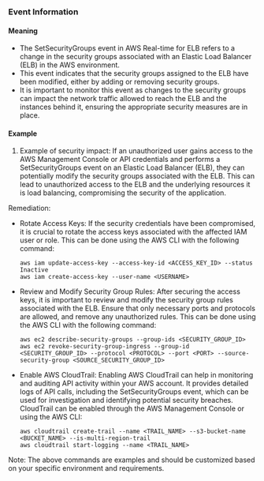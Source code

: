 
### Event Information

#### Meaning

- The SetSecurityGroups event in AWS Real-time for ELB refers to a change in the security groups associated with an Elastic Load Balancer (ELB) in the AWS environment.
- This event indicates that the security groups assigned to the ELB have been modified, either by adding or removing security groups.
- It is important to monitor this event as changes to the security groups can impact the network traffic allowed to reach the ELB and the instances behind it, ensuring the appropriate security measures are in place.

#### Example

1. Example of security impact: If an unauthorized user gains access to the AWS Management Console or API credentials and performs a SetSecurityGroups event on an Elastic Load Balancer (ELB), they can potentially modify the security groups associated with the ELB. This can lead to unauthorized access to the ELB and the underlying resources it is load balancing, compromising the security of the application.

Remediation:
- Rotate Access Keys: If the security credentials have been compromised, it is crucial to rotate the access keys associated with the affected IAM user or role. This can be done using the AWS CLI with the following command:
  ```
  aws iam update-access-key --access-key-id <ACCESS_KEY_ID> --status Inactive
  aws iam create-access-key --user-name <USERNAME>
  ```

- Review and Modify Security Group Rules: After securing the access keys, it is important to review and modify the security group rules associated with the ELB. Ensure that only necessary ports and protocols are allowed, and remove any unauthorized rules. This can be done using the AWS CLI with the following command:
  ```
  aws ec2 describe-security-groups --group-ids <SECURITY_GROUP_ID>
  aws ec2 revoke-security-group-ingress --group-id <SECURITY_GROUP_ID> --protocol <PROTOCOL> --port <PORT> --source-security-group <SOURCE_SECURITY_GROUP_ID>
  ```

- Enable AWS CloudTrail: Enabling AWS CloudTrail can help in monitoring and auditing API activity within your AWS account. It provides detailed logs of API calls, including the SetSecurityGroups event, which can be used for investigation and identifying potential security breaches. CloudTrail can be enabled through the AWS Management Console or using the AWS CLI:
  ```
  aws cloudtrail create-trail --name <TRAIL_NAME> --s3-bucket-name <BUCKET_NAME> --is-multi-region-trail
  aws cloudtrail start-logging --name <TRAIL_NAME>
  ```

Note: The above commands are examples and should be customized based on your specific environment and requirements.

